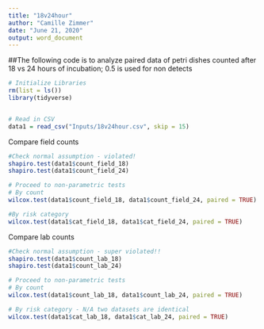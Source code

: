```yaml
---
title: "18v24hour"
author: "Camille Zimmer"
date: "June 21, 2020"
output: word_document
---
```


##The following code is to analyze paired data of petri dishes counted after 18 vs 24 hours of incubation; 0.5 is used for non detects

```r

# Initialize Libraries
rm(list = ls())
library(tidyverse)


# Read in CSV
data1 = read_csv("Inputs/18v24hour.csv", skip = 15)
```

Compare field counts
```r

#Check normal assumption - violated!
shapiro.test(data1$count_field_18)
shapiro.test(data1$count_field_24)

# Proceed to non-parametric tests
# By count
wilcox.test(data1$count_field_18, data1$count_field_24, paired = TRUE)

#By risk category
wilcox.test(data1$cat_field_18, data1$cat_field_24, paired = TRUE)

```

Compare lab counts
```r

#Check normal assumption - super violated!!
shapiro.test(data1$count_lab_18)
shapiro.test(data1$count_lab_24)

# Proceed to non-parametric tests
# By count
wilcox.test(data1$count_lab_18, data1$count_lab_24, paired = TRUE)

# By risk category - N/A two datasets are identical
wilcox.test(data1$cat_lab_18, data1$cat_lab_24, paired = TRUE)

```
